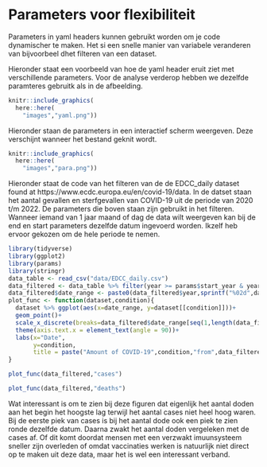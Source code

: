 # Parameters voor flexibiliteit

Parameters in yaml headers kunnen gebruikt worden om je code dynamischer te maken. Het si een snelle manier van variabele veranderen van bijvoorbeel dhet filteren van een dataset.

Hieronder staat een voorbeeld van hoe de yaml header eruit ziet met verschillende parameters. Voor de analyse verderop hebben we dezelfde paramteres gebruitk als in de afbeelding.

```r
knitr::include_graphics(
  here::here(
    "images","yaml.png"))
```

Hieronder staan de parameters in een interactief scherm weergeven. Deze verschijnt wanneer het bestand geknit wordt.
```r
knitr::include_graphics(
  here::here(
    "images","para.png"))
```

Hieronder staat de code van het filteren van de de EDCC_daily dataset found at https://www.ecdc.europa.eu/en/covid-19/data. In de datset staan het aantal gevallen en sterfgevallen van COVID-19 uit de periode van 2020 t/m 2022. De parameters die boven staan zijn gebruikt in het filteren. Wanneer iemand van 1 jaar maand of dag de data wilt weergeven kan bij de end en start parameters dezelfde datum ingevoerd worden. Ikzelf heb ervoor gekozen om de hele periode te nemen.

```r
library(tidyverse)
library(ggplot2)
library(params)
library(stringr)
data_table <- read_csv("data/EDCC_daily.csv")
data_filtered <- data_table %>% filter(year >= params$start_year & year <= params$end_year & countriesAndTerritories == params$country & day %in% c(params$start_day:params$end_day) & month %in% c(params$start_month:params$end_month))
data_filtered$date_range <- paste0(data_filtered$year,sprintf("%02d",data_filtered$month),sprintf("%02d",data_filtered$day)) 
plot_func <- function(dataset,condition){
  dataset %>% ggplot(aes(x=date_range, y=dataset[[condition]]))+
  geom_point()+
  scale_x_discrete(breaks=data_filtered$date_range[seq(1,length(data_filtered$date_range),by=50)])+
  theme(axis.text.x = element_text(angle = 90))+
  labs(x="Date",
       y=condition,
       title = paste("Amount of COVID-19",condition,"from",data_filtered$dateRep[length(data_filtered$dateRep)],"to",data_filtered$dateRep[1],"in Belgium"))
}
```


```r
plot_func(data_filtered,"cases")
```

```r
plot_func(data_filtered,"deaths")
```

Wat interessant is om te zien bij deze figuren dat eigenlijk het aantal doden aan het begin het hoogste lag terwijl het aantal cases niet heel hoog waren. Bij de eerste piek van cases is bij het aantal dode ook een piek te zien ronde dezelfde datum. Daarna zwakt het aantal doden vergeleken met de cases af. Of dit komt doordat mensen met een verzwakt imuunsysteem sneller zijn overleden of omdat vaccinaties werken is natuurlijk niet direct op te maken uit deze data, maar het is wel een interessant verband. 

